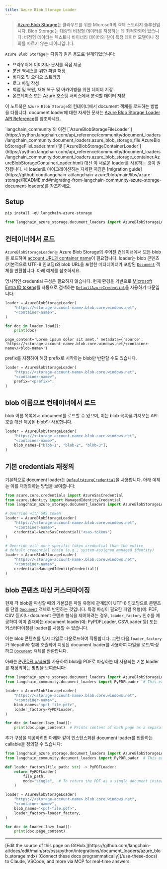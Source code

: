 ```yaml
---
title: Azure Blob Storage Loader
---
```


>[Azure Blob Storage](https://learn.microsoft.com/en-us/azure/storage/blobs/storage-blobs-introduction)는 클라우드를 위한 Microsoft의 객체 스토리지 솔루션입니다. Blob Storage는 대량의 비정형 데이터를 저장하는 데 최적화되어 있습니다. 비정형 데이터는 텍스트나 바이너리 데이터와 같이 특정 데이터 모델이나 정의를 따르지 않는 데이터입니다.

`Azure Blob Storage`는 다음과 같은 용도로 설계되었습니다:

- 브라우저에 이미지나 문서를 직접 제공
- 분산 액세스를 위한 파일 저장
- 비디오 및 오디오 스트리밍
- 로그 파일 작성
- 백업 및 복원, 재해 복구 및 아카이빙을 위한 데이터 저장
- 온프레미스 또는 Azure 호스팅 서비스에서 분석할 데이터 저장

이 노트북은 `Azure Blob Storage`의 컨테이너에서 document 객체를 로드하는 방법을 다룹니다. document loader에 대한 자세한 문서는 [Azure Blob Storage Loader API Reference](https://reference.langchain.com/python/integrations/langchain_azure/storage/)를 참조하세요.

<Note>
`langchain_community`의 이전 [`AzureBlobStorageFileLoader`](https://python.langchain.com/api_reference/community/document_loaders/langchain_community.document_loaders.azure_blob_storage_file.AzureBlobStorageFileLoader.html) 및 [`AzureBlobStorageContainerLoader`](https://python.langchain.com/api_reference/community/document_loaders/langchain_community.document_loaders.azure_blob_storage_container.AzureBlobStorageContainerLoader.html) 대신 이 새로운 loader를 사용하는 것이 권장됩니다. 새 loader로 마이그레이션하는 자세한 지침은 [migration guide](https://github.com/langchain-ai/langchain-azure/blob/main/libs/azure-storage/README.md#migrating-from-langchain-community-azure-storage-document-loaders)를 참조하세요.
</Note>


## Setup

```python
pip install -qU langchain-azure-storage
```

```python
from langchain_azure_storage.document_loaders import AzureBlobStorageLoader
```

## 컨테이너에서 로드

`AzureBlobStorageLoader`는 Azure Blob Storage의 주어진 컨테이너에서 모든 blob을 로드하며 [account URL과 container name](https://learn.microsoft.com/en-us/rest/api/storageservices/Naming-and-Referencing-Containers--Blobs--and-Metadata#resource-uri-syntax)이 필요합니다. loader는 blob 콘텐츠(기본적으로 UTF-8 인코딩)와 blob URL을 포함한 메타데이터가 포함된 [`Document`](https://reference.langchain.com/python/langchain_core/documents/#langchain_core.documents.base.Document) 객체를 반환합니다. 아래 예제를 참조하세요.

명시적인 credential 구성은 필요하지 않습니다. 현재 환경을 기반으로 [Microsoft Entra ID tokens](https://learn.microsoft.com/en-us/azure/storage/blobs/authorize-access-azure-active-directory)를 자동으로 검색하는 [`DefaultAzureCredential`](https://learn.microsoft.com/en-us/azure/developer/python/sdk/authentication/credential-chains?tabs=dac#defaultazurecredential-overview)을 사용하기 때문입니다.

```python
loader = AzureBlobStorageLoader(
    "https://<storage-account-name>.blob.core.windows.net",
    "<container-name>",
)

for doc in loader.load():
    print(doc)
```

```output
page_content='Lorem ipsum dolor sit amet.' metadata={'source': 'https://<storage-account-name>.blob.core.windows.net/<container-name>/<blob-name>'}
```

prefix를 지정하여 해당 prefix로 시작하는 blob만 반환할 수도 있습니다.

```python
loader = AzureBlobStorageLoader(
    "https://<storage-account-name>.blob.core.windows.net",
    "<container-name>",
    prefix="<prefix>",
)
```

## blob 이름으로 컨테이너에서 로드

blob 이름 목록에서 document를 로드할 수 있으며, 이는 blob 목록을 가져오는 API 호출 대신 제공된 blob만 사용합니다.

```python
loader = AzureBlobStorageLoader(
    "https://<storage-account-name>.blob.core.windows.net",
    "<container-name>",
    blob_names=["blob-1", "blob-2", "blob-3"],
)
```

## 기본 credentials 재정의

기본적으로 document loader는 [`DefaultAzureCredential`](https://learn.microsoft.com/en-us/azure/developer/python/sdk/authentication/credential-chains?tabs=dac#defaultazurecredential-overview)을 사용합니다. 아래 예제는 이를 재정의하는 방법을 보여줍니다:

```python
from azure.core.credentials import AzureSasCredential
from azure.identity import ManagedIdentityCredential
from langchain_azure_storage.document_loaders import AzureBlobStorageLoader

# Override with SAS token
loader = AzureBlobStorageLoader(
    "https://<storage-account-name>.blob.core.windows.net",
    "<container-name>",
    credential=AzureSasCredential("<sas-token>")
)

# Override with more specific token credential than the entire
# default credential chain (e.g., system-assigned managed identity)
loader = AzureBlobStorageLoader(
    "https://<storage-account-name>.blob.core.windows.net",
    "<container-name>",
    credential=ManagedIdentityCredential()
)
```

## blob 콘텐츠 파싱 커스터마이징

현재 각 blob을 파싱할 때의 기본값은 파일 유형에 관계없이 UTF-8 인코딩으로 콘텐츠를 단일 [`Document`](https://reference.langchain.com/python/langchain_core/documents/#langchain_core.documents.base.Document) 객체로 반환하는 것입니다. 특정 파싱이 필요한 파일 유형(예: PDF, CSV 등)이나 document 콘텐츠 형식을 제어하려는 경우, `loader_factory` 인수를 제공하여 이미 존재하는 document loader(예: PyPDFLoader, CSVLoader 등) 또는 커스터마이징된 loader를 사용할 수 있습니다.

이는 blob 콘텐츠를 임시 파일로 다운로드하여 작동합니다. 그런 다음 `loader_factory`가 filepath와 함께 호출되어 지정된 document loader를 사용하여 파일을 로드/파싱하고 [`Document`](https://reference.langchain.com/python/langchain_core/documents/#langchain_core.documents.base.Document) 객체를 반환합니다.

아래는 [PyPDFLoader](https://python.langchain.com/api_reference/community/document_loaders/langchain_community.document_loaders.pdf.PyPDFLoader.html#pypdfloader)를 사용하여 blob을 PDF로 파싱하는 데 사용되는 기본 loader를 재정의하는 방법을 보여줍니다:

```python
from langchain_azure_storage.document_loaders import AzureBlobStorageLoader
from langchain_community.document_loaders import PyPDFLoader  # This example requires installing `langchain-community` and `pypdf`

loader = AzureBlobStorageLoader(
    "https://<storage-account-name>.blob.core.windows.net",
    "<container-name>",
    blob_names="<pdf-file.pdf>",
    loader_factory=PyPDFLoader,
)

for doc in loader.lazy_load():
    print(doc.page_content)  # Prints content of each page as a separate document
```

추가 구성을 제공하려면 아래와 같이 인스턴스화된 document loader를 반환하는 callable을 정의할 수 있습니다:

```python
from langchain_azure_storage.document_loaders import AzureBlobStorageLoader
from langchain_community.document_loaders import PyPDFLoader  # This example requires installing `langchain-community` and `pypdf`

def loader_factory(file_path: str) -> PyPDFLoader:
    return PyPDFLoader(
        file_path,
        mode="single",  # To return the PDF as a single document instead of extracting documents by page
    )

loader = AzureBlobStorageLoader(
    "https://<storage-account-name>.blob.core.windows.net",
    "<container-name>",
    blob_names="<pdf-file.pdf>",
    loader_factory=loader_factory,
)

for doc in loader.lazy_load():
    print(doc.page_content)
```

---

<Callout icon="pen-to-square" iconType="regular">
    [Edit the source of this page on GitHub.](https://github.com/langchain-ai/docs/edit/main/src/oss/python/integrations/document_loaders/azure_blob_storage.mdx)
</Callout>
<Tip icon="terminal" iconType="regular">
    [Connect these docs programmatically](/use-these-docs) to Claude, VSCode, and more via MCP for    real-time answers.
</Tip>
